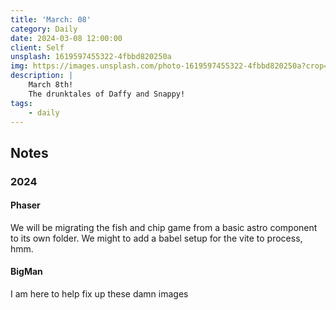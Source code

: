 ```yaml
---
title: 'March: 08'
category: Daily
date: 2024-03-08 12:00:00
client: Self
unsplash: 1619597455322-4fbbd820250a
img: https://images.unsplash.com/photo-1619597455322-4fbbd820250a?crop=entropy&cs=srgb&fm=jpg&ixid=MnwzNjM5Nzd8MHwxfHJhbmRvbXx8fHx8fHx8fDE2ODE3NDg2ODY&ixlib=rb-4.0.3&q=85
description: |
    March 8th!
    The drunktales of Daffy and Snappy!
tags:
    - daily
---
```




<MDXJS>

## Notes

</MDXJS>


<MDXJS>

### 2024


<MDXJS>

#### Phaser

We will be migrating the fish and chip game from a basic astro component to its own folder.
We might to add a babel setup for the vite to process, hmm.

</MDXJS>

<MDXJS>

#### BigMan

I am here to help fix up these damn images

</MDXJS>

</MDXJS>